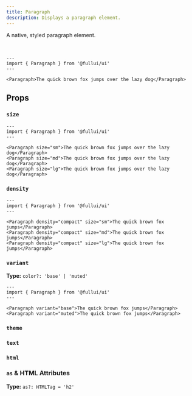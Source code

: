 ```yaml
---
title: Paragraph
description: Displays a paragraph element.
---
```



A native, styled paragraph element.

<br />

```astro live
---
import { Paragraph } from '@fullui/ui'
---

<Paragraph>The quick brown fox jumps over the lazy dog</Paragraph>
```

## Props

### `size`

<SizeProp />

```astro live
---
import { Paragraph } from '@fullui/ui'
---

<Paragraph size="sm">The quick brown fox jumps over the lazy dog</Paragraph>
<Paragraph size="md">The quick brown fox jumps over the lazy dog</Paragraph>
<Paragraph size="lg">The quick brown fox jumps over the lazy dog</Paragraph>
```

### `density`

<DensityProp />

```astro live
---
import { Paragraph } from '@fullui/ui'
---

<Paragraph density="compact" size="sm">The quick brown fox jumps</Paragraph>
<Paragraph density="compact" size="md">The quick brown fox jumps</Paragraph>
<Paragraph density="compact" size="lg">The quick brown fox jumps</Paragraph>
```

### `variant`

**Type:** `color?: 'base' | 'muted'`

<VariantProp />

```astro live
---
import { Paragraph } from '@fullui/ui'
---

<Paragraph variant="base">The quick brown fox jumps</Paragraph>
<Paragraph variant="muted">The quick brown fox jumps</Paragraph>
```

### `theme`

<ThemeProp />

### `text`

<TextProp />

### `html`

<HtmlProp />

### `as` & HTML Attributes

**Type:** `as?: HTMLTag = 'h2'`

<AsProp />
